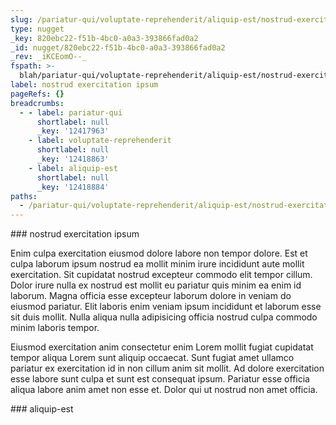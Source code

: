 ```yaml
---
slug: /pariatur-qui/voluptate-reprehenderit/aliquip-est/nostrud-exercitation-ipsum
type: nugget
_key: 820ebc22-f51b-4bc0-a0a3-393866fad0a2
_id: nugget/820ebc22-f51b-4bc0-a0a3-393866fad0a2
_rev: _iKCEomO--_
fspath: >-
  blah/pariatur-qui/voluptate-reprehenderit/aliquip-est/nostrud-exercitation-ipsum.md
label: nostrud exercitation ipsum
pageRefs: {}
breadcrumbs:
  - - label: pariatur-qui
      shortlabel: null
      _key: '12417963'
    - label: voluptate-reprehenderit
      shortlabel: null
      _key: '12418863'
    - label: aliquip-est
      shortlabel: null
      _key: '12418884'
paths:
  - /pariatur-qui/voluptate-reprehenderit/aliquip-est/nostrud-exercitation-ipsum
---
```


<NuggetArea>
<Nugget slug="/pariatur-qui/voluptate-reprehenderit/aliquip-est/nostrud-exercitation-ipsum" type="nugget" _key="820ebc22-f51b-4bc0-a0a3-393866fad0a2" _id="nugget/820ebc22-f51b-4bc0-a0a3-393866fad0a2" _rev="_iKCEomO--_" fspath="blah/pariatur-qui/voluptate-reprehenderit/aliquip-est/nostrud-exercitation-ipsum.md" label="nostrud exercitation ipsum" paths="/pariatur-qui/voluptate-reprehenderit/aliquip-est/nostrud-exercitation-ipsum">
<NuggetBody>
### nostrud exercitation ipsum

Enim culpa exercitation eiusmod dolore labore non tempor dolore. Est et culpa laborum ipsum nostrud ea mollit minim irure incididunt aute mollit exercitation. Sit cupidatat nostrud excepteur commodo elit tempor cillum. Dolor irure nulla ex nostrud est mollit eu pariatur quis minim ea enim id laborum. Magna officia esse excepteur laborum dolore in veniam do eiusmod pariatur. Elit laboris enim veniam ipsum incididunt et laborum esse sit duis mollit. Nulla aliqua nulla adipisicing officia nostrud culpa commodo minim laboris tempor.

Eiusmod exercitation anim consectetur enim Lorem mollit fugiat cupidatat tempor aliqua Lorem sunt aliquip occaecat. Sunt fugiat amet ullamco pariatur ex exercitation id in non cillum anim sit mollit. Ad dolore exercitation esse labore sunt culpa et sunt est consequat ipsum. Pariatur esse officia aliqua labore anim amet non esse et. Dolor qui ut nostrud non amet officia.

</NuggetBody>
<Breadcrumbs>
<Crumbs>
<Crumb _key="12417963" label="pariatur-qui" /><Crumb _key="12418863" label="voluptate-reprehenderit" /><Crumb _key="12418884" label="aliquip-est" />
</Crumbs>
</Breadcrumbs>
</Nugget>

<NuggetsInbound>
</NuggetsInbound>
<NuggetsOutbound>
</NuggetsOutbound>
</NuggetArea>
<PassagesInbound>
<Passage direction="inbound" type="passage" _key="12418884" _id="passage/12418884" _rev="_iKCEomK--A" label="aliquip-est" passage="aliquip-est" fspath="blah/pariatur-qui/voluptate-reprehenderit/aliquip-est" paths="/pariatur-qui/voluptate-reprehenderit/aliquip-est" slug="/pariatur-qui/voluptate-reprehenderit/aliquip-est">
<NuggetBody>
### aliquip-est

</NuggetBody>
<Breadcrumbs>
<Crumbs>
<Crumb _key="12417963" label="pariatur-qui" /><Crumb _key="12418863" label="voluptate-reprehenderit" />
</Crumbs>
</Breadcrumbs>
</Passage>

</PassagesInbound>
<PassagesOutbound>
</PassagesOutbound>